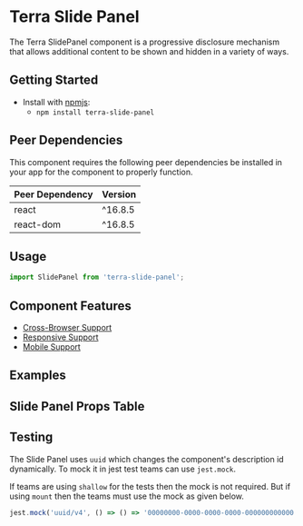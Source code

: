 


<Badge />

# Terra Slide Panel

The Terra SlidePanel component is a progressive disclosure mechanism that allows additional content to be shown and hidden in a variety of ways.

## Getting Started

- Install with [npmjs](https://www.npmjs.com):
  - `npm install terra-slide-panel`

<!-- AUTO-GENERATED-CONTENT:START Peer Dependencies -->
## Peer Dependencies

This component requires the following peer dependencies be installed in your app for the component to properly function.

| Peer Dependency | Version |
|-|-|
| react | ^16.8.5 |
| react-dom | ^16.8.5 |

<!-- AUTO-GENERATED-CONTENT:END -->

## Usage
``` jsx
import SlidePanel from 'terra-slide-panel';
```

## Component Features
* [Cross-Browser Support](https://engineering.cerner.com/terra-ui/about/terra-ui/component-standards#cross-browser-support)
* [Responsive Support](https://engineering.cerner.com/terra-ui/about/terra-ui/component-standards#responsive-support)
* [Mobile Support](https://engineering.cerner.com/terra-ui/about/terra-ui/component-standards#mobile-support)

## Examples 
<DefaultSlidePanel  title='SlidePanel - Controlled Demo' />
<SlidePanelOverlay title='SlidePanel - Behavior - Overlay' />
<SlidePanelSquish title='SlidePanel - Behavior - Squish' />
<SlidePanelStart title='SlidePanel - Position - Start' />
<SlidePanelEnd title='SlidePanel - Position - End' />
<SlidePanelSmall title='SlidePanel - Size - Small'/>
<SlidePanelLarge title='SlidePanel - Size - Large' />
<SlidePanelFullscreen title='SlidePanel - Fullscreen' />
<SlidePanelFill title='SlidePanel - Fill' />
<SlidePanelNoFill title='SlidePanel - Fill Off'/>

## Slide Panel Props Table 
<SlidePanelPropsTable />

## Testing

The Slide Panel uses `uuid` which changes the component's description id dynamically. To mock it in jest test teams can use `jest.mock`.

If teams are using `shallow` for the tests then the mock is not required. But if using `mount` then the teams must use the mock as given below.

```js
jest.mock('uuid/v4', () => () => '00000000-0000-0000-0000-000000000000');
```
